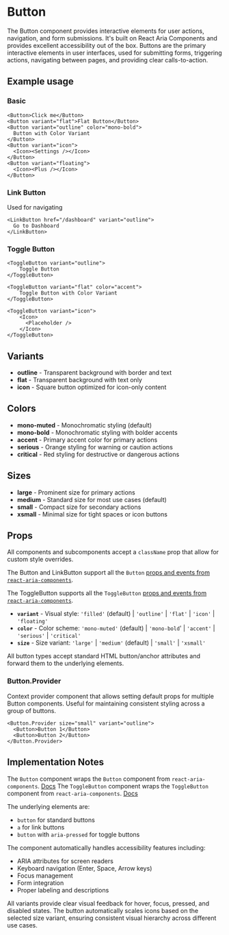

<Meta of={ButtonStories} />

# Button
The Button component provides interactive elements for user actions, navigation, and form submissions. It's built on React Aria Components and provides excellent accessibility out of the box. Buttons are the primary interactive elements in user interfaces, used for submitting forms, triggering actions, navigating between pages, and providing clear calls-to-action.

## Example usage

### Basic
```tsx
<Button>Click me</Button>
<Button variant="flat">Flat Button</Button>
<Button variant="outline" color="mono-bold">
  Button with Color Variant
</Button>
<Button variant="icon">
  <Icon><Settings /></Icon>
</Button>
<Button variant="floating">
  <Icon><Plus /></Icon>
</Button>
```

<Canvas of={ButtonStories.Default} />

### Link Button
Used for navigating
```tsx
<LinkButton href="/dashboard" variant="outline">
  Go to Dashboard
</LinkButton>
```

### Toggle Button
```tsx
<ToggleButton variant="outline">
    Toggle Button
</ToggleButton>

<ToggleButton variant="flat" color="accent">
    Toggle Button with Color Variant
</ToggleButton>

<ToggleButton variant="icon">
    <Icon>
      <Placeholder />
    </Icon>
</ToggleButton>
```

## Variants

* **outline** - Transparent background with border and text
* **flat** - Transparent background with text only
* **icon** - Square button optimized for icon-only content

## Colors

* **mono-muted** - Monochromatic styling (default)
* **mono-bold** - Monochromatic styling with bolder accents
* **accent** - Primary accent color for primary actions
* **serious** - Orange styling for warning or caution actions
* **critical** - Red styling for destructive or dangerous actions

## Sizes

* **large** - Prominent size for primary actions
* **medium** - Standard size for most use cases (default)
* **small** - Compact size for secondary actions
* **xsmall** - Minimal size for tight spaces or icon buttons

## Props
All components and subcomponents accept a `className` prop that allow for custom style overrides.

The Button and LinkButton support all the `Button` [props and events from `react-aria-components`](https://react-spectrum.adobe.com/react-aria/Button.html#props).

The ToggleButton supports all the `ToggleButton` [props and events from `react-aria-components`](https://react-spectrum.adobe.com/react-aria/ToggleButton.html#props).

* **`variant`** - Visual style: `'filled'` (default) | `'outline'` | `'flat'` | `'icon'` | `'floating'`
* **`color`** - Color scheme: `'mono-muted'` (default) | `'mono-bold`' | `'accent'` | `'serious'` | `'critical'`
* **`size`** - Size variant: `'large'` | `'medium'` (default) | `'small'` |  `'xsmall'`

All button types accept standard HTML button/anchor attributes and forward them to the underlying elements.

### Button.Provider
Context provider component that allows setting default props for multiple Button components. Useful for maintaining consistent styling across a group of buttons.

```tsx
<Button.Provider size="small" variant="outline">
  <Button>Button 1</Button>
  <Button>Button 2</Button>
</Button.Provider>
```

## Implementation Notes
The `Button` component wraps the `Button` component from `react-aria-components`. [Docs](https://react-spectrum.adobe.com/react-spectrum/Button.html)
The `ToggleButton` component wraps the `ToggleButton` component from `react-aria-components`. [Docs](https://react-spectrum.adobe.com/react-aria/ToggleButton.html)

The underlying elements are:
- `button` for standard buttons
- `a` for link buttons
- `button` with `aria-pressed` for toggle buttons

The component automatically handles accessibility features including:
- ARIA attributes for screen readers
- Keyboard navigation (Enter, Space, Arrow keys)
- Focus management
- Form integration
- Proper labeling and descriptions

All variants provide clear visual feedback for hover, focus, pressed, and disabled states. The button automatically scales icons based on the selected size variant, ensuring consistent visual hierarchy across different use cases.
